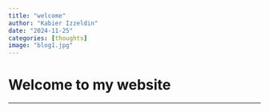 ```yaml
---
title: "welcome"
author: "Kabier Izzeldin"
date: "2024-11-25"
categories: [thoughts]
image: "blog1.jpg"
---
```

# Welcome to my website

---
